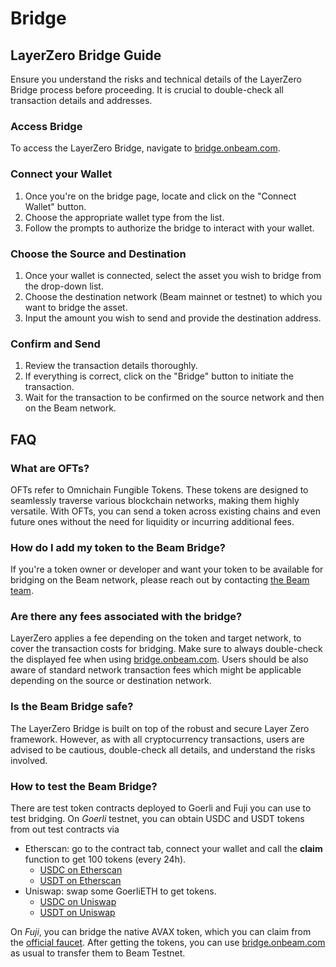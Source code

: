 
# Bridge

## LayerZero Bridge Guide

<Callout type="warning" emoji="⚠️">
  Ensure you understand the risks and technical details of the LayerZero Bridge process before proceeding. It is crucial to double-check all transaction details and addresses.
</Callout>

<Steps>

### Access Bridge

To access the LayerZero Bridge, navigate to [bridge.onbeam.com](https://bridge.onbeam.com).

### Connect your Wallet

1. Once you're on the bridge page, locate and click on the "Connect Wallet" button.
2. Choose the appropriate wallet type from the list.
3. Follow the prompts to authorize the bridge to interact with your wallet.

### Choose the Source and Destination

1. Once your wallet is connected, select the asset you wish to bridge from the drop-down list.
2. Choose the destination network (Beam mainnet or testnet) to which you want to bridge the asset.
3. Input the amount you wish to send and provide the destination address.

### Confirm and Send

1. Review the transaction details thoroughly.
2. If everything is correct, click on the "Bridge" button to initiate the transaction.
3. Wait for the transaction to be confirmed on the source network and then on the Beam network.

</Steps>

## FAQ

### What are OFTs?

OFTs refer to Omnichain Fungible Tokens. These tokens are designed to seamlessly traverse various blockchain networks, making them highly versatile. With OFTs, you can send a token across existing chains and even future ones without the need for liquidity or incurring additional fees.

### How do I add my token to the Beam Bridge?

If you're a token owner or developer and want your token to be available for bridging on the Beam network, please reach out by contacting [the Beam team](mailto:hello@onbeam.com).

### Are there any fees associated with the bridge?

LayerZero applies a fee depending on the token and target network, to cover the transaction costs for bridging.
Make sure to always double-check the displayed fee when using [bridge.onbeam.com](https://bridge.onbeam.com).
Users should be also aware of standard network transaction fees which might be applicable depending on the source or destination network.

### Is the Beam Bridge safe?

The LayerZero Bridge is built on top of the robust and secure Layer Zero framework. However, as with all cryptocurrency transactions, users are advised to be cautious, double-check all details, and understand the risks involved.

### How to test the Beam Bridge?

There are test token contracts deployed to Goerli and Fuji you can use to test bridging.
On _Goerli_ testnet, you can obtain USDC and USDT tokens from out test contracts via
- Etherscan: go to the contract tab, connect your wallet and call the **claim** function to get 100 tokens (every 24h).
  - [USDC on Etherscan](https://goerli.etherscan.io/token/0x2724A590fe9cC7c66A83204aa11D6ec7Aa8e7C58#writeContract)
  - [USDT on Etherscan](https://goerli.etherscan.io/token/0x908C7A34a87FD8e207BC4585707E484Ed2c9E8aE#writeContract)
- Uniswap: swap some GoerliETH to get tokens.
  - [USDC on Uniswap](https://app.uniswap.org/swap?chain=goerli&inputCurrency=ETH&outputCurrency=0x2724A590fe9cC7c66A83204aa11D6ec7Aa8e7C58)
  - [USDT on Uniswap](https://app.uniswap.org/swap?chain=goerli&inputCurrency=ETH&outputCurrency=0x908C7A34a87FD8e207BC4585707E484Ed2c9E8aE)

On _Fuji_, you can bridge the native AVAX token, which you can claim from the [official faucet](https://core.app/tools/testnet-faucet).
After getting the tokens, you can use [bridge.onbeam.com](https://bridge.onbeam.com) as usual to transfer them to Beam Testnet.
